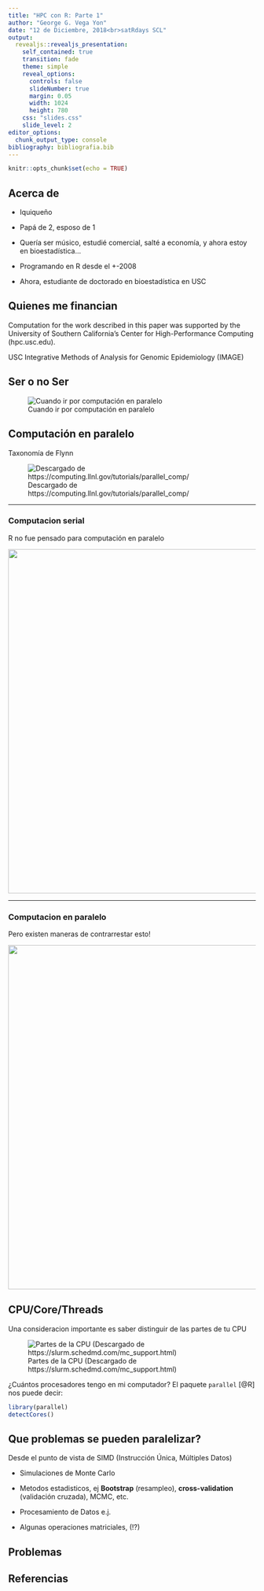 ```yaml
---
title: "HPC con R: Parte 1"
author: "George G. Vega Yon"
date: "12 de Diciembre, 2018<br>satRdays SCL"
output:
  revealjs::revealjs_presentation:
    self_contained: true
    transition: fade
    theme: simple
    reveal_options:
      controls: false
      slideNumber: true
      margin: 0.05
      width: 1024
      height: 780
    css: "slides.css"
    slide_level: 2
editor_options: 
  chunk_output_type: console
bibliography: bibliografia.bib
---
```


```r
knitr::opts_chunk$set(echo = TRUE)
```

## Acerca de

*   Iquiqueño

*   Papá de 2, esposo de 1

*   Quería ser músico, estudié comercial, salté a economía, y ahora estoy
    en bioestadística...
    
*   Programando en R desde el +-2008

*   Ahora, estudiante de doctorado en bioestadística en USC

## Quienes me financian

Computation for the work described in this paper was supported by the University
of Southern California’s Center for High-Performance Computing (hpc.usc.edu).

USC Integrative Methods of Analysis for Genomic Epidemiology (IMAGE)



## Ser o no Ser

![Cuando ir por computación en paralelo](fig/when_to_parallel.svg)

## Computación en paralelo

Taxonomía de Flynn

![Descargado de https://computing.llnl.gov/tutorials/parallel_comp/](fig/flynnsTaxonomy.gif)

---

### Computacion serial

R no fue pensado para computación en paralelo

![](fig/pll-computing-explained-serial.svg){style="width:700px"}

---

### Computacion en paralelo

Pero existen maneras de contrarrestar esto!

![](fig/pll-computing-explained-parallel.svg){style="width:700px"}

## CPU/Core/Threads

Una consideracion importante es saber distinguir de las partes de tu CPU

![Partes de la CPU (Descargado de https://slurm.schedmd.com/mc_support.html)](fig/cpu-slurm.gif)

¿Cuántos procesadores tengo en mi computador? El paquete `parallel` [@R] nos puede decir:


```r
library(parallel)
detectCores()
```


## Que problemas se pueden paralelizar?

Desde el punto de vista de SIMD (Instrucción Única, Múltiples Datos)

*   Simulaciones de Monte Carlo

*   Metodos estadisticos, ej **Bootstrap** (resampleo), **cross-validation**
    (validación cruzada), MCMC, etc.

*   Procesamiento de Datos e.j. 

*   Algunas operaciones matriciales,  (!?)

## Problemas

## Referencias

